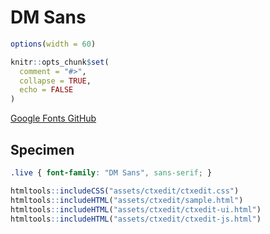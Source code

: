 # DM Sans

```r
options(width = 60)

knitr::opts_chunk$set(
  comment = "#>",
  collapse = TRUE,
  echo = FALSE
)
```

<a href="https://fonts.google.com/specimen/DM+Sans" class="btn btn-outline-secondary" role="button" target="_blank">
<i class="bi bi-box-arrow-up-right"></i>
Google Fonts
</a>
<a href="https://github.com/googlefonts/dm-fonts" class="btn btn-outline-secondary" role="button" target="_blank">
<i class="bi bi-box-arrow-up-right"></i>
GitHub
</a>

## Specimen

<link rel="preconnect" href="https://fonts.googleapis.com">
<link rel="preconnect" href="https://fonts.gstatic.com" crossorigin>
<link href="https://fonts.googleapis.com/css2?family=DM+Sans:ital,wght@0,400;0,700;1,400&display=swap" rel="stylesheet">

```css
.live { font-family: "DM Sans", sans-serif; }
```

```r
htmltools::includeCSS("assets/ctxedit/ctxedit.css")
htmltools::includeHTML("assets/ctxedit/sample.html")
htmltools::includeHTML("assets/ctxedit/ctxedit-ui.html")
htmltools::includeHTML("assets/ctxedit/ctxedit-js.html")
```
